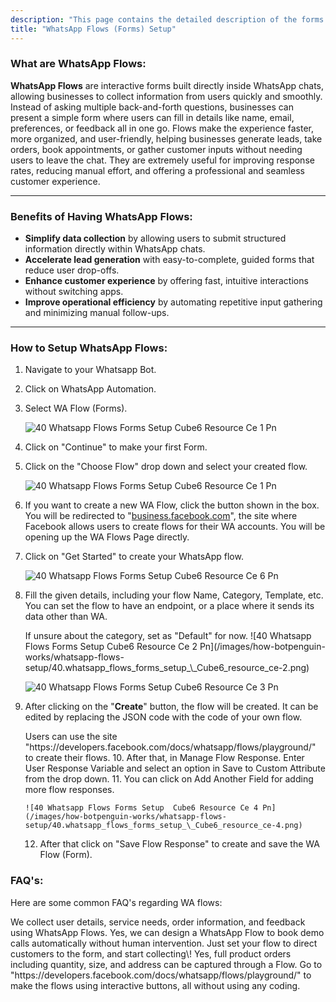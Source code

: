 ```yaml
---
description: "This page contains the detailed description of the forms setup in  Cube6. "
title: "WhatsApp Flows (Forms) Setup"
---
```


### **What are WhatsApp Flows:**

**WhatsApp Flows** are interactive forms built directly inside WhatsApp chats, allowing businesses to collect information from users quickly and smoothly. Instead of asking multiple back-and-forth questions, businesses can present a simple form where users can fill in details like name, email, preferences, or feedback all in one go. Flows make the experience faster, more organized, and user-friendly, helping businesses generate leads, take orders, book appointments, or gather customer inputs without needing users to leave the chat. They are extremely useful for improving response rates, reducing manual effort, and offering a professional and seamless customer experience.

---

### **Benefits of Having WhatsApp Flows:**

- **Simplify data collection** by allowing users to submit structured information directly within WhatsApp chats.
- **Accelerate lead generation** with easy-to-complete, guided forms that reduce user drop-offs.
- **Enhance customer experience** by offering fast, intuitive interactions without switching apps.
- **Improve operational efficiency** by automating repetitive input gathering and minimizing manual follow-ups.

---

### **How to Setup WhatsApp Flows:**

1. Navigate to your Whatsapp Bot.
2. Click on WhatsApp Automation.
3. Select WA Flow (Forms).

   ![40 Whatsapp Flows Forms Setup  Cube6 Resource Ce 1 Pn](/images/how-botpenguin-works/whatsapp-flows-setup/40.whatsapp_flows_forms_setup_\_Cube6_resource_ce-5.png)
4. Click on "Continue" to make your first Form.
5. Click on the "Choose Flow" drop down and select your created flow.

   ![40 Whatsapp Flows Forms Setup  Cube6 Resource Ce 1 Pn](/images/how-botpenguin-works/whatsapp-flows-setup/40.whatsapp_flows_forms_setup_\_Cube6_resource_ce-1.png)
6. If you want to create a new WA Flow, click the button shown in the box. You will be redirected to "[business.facebook.com](http://business.facebook.com)", the site where Facebook allows users to create flows for their WA accounts. You will be opening up the WA Flows Page directly.
7. Click on "Get Started" to create your WhatsApp flow.

   ![40 Whatsapp Flows Forms Setup  Cube6 Resource Ce 6 Pn](/images/how-botpenguin-works/whatsapp-flows-setup/40.whatsapp_flows_forms_setup_\_Cube6_resource_ce-6.png)
8. Fill the given details, including your flow Name, Category, Template, etc. You can set the flow to have an endpoint, or a place where it sends its data other than WA.

   <Info>
     If unsure about the category, set as "Default" for now.
   </Info>
   ![40 Whatsapp Flows Forms Setup  Cube6 Resource Ce 2 Pn](/images/how-botpenguin-works/whatsapp-flows-setup/40.whatsapp_flows_forms_setup_\_Cube6_resource_ce-2.png)

   ![40 Whatsapp Flows Forms Setup  Cube6 Resource Ce 3 Pn](/images/how-botpenguin-works/whatsapp-flows-setup/40.whatsapp_flows_forms_setup_\_Cube6_resource_ce-3.png)
9. After clicking on the "**Create**" button, the flow will be created. It can be edited by replacing the JSON code with the code of your own flow.

   <Check>
     Users can use the site "https://developers.facebook.com/docs/whatsapp/flows/playground/" to create their flows.
   </Check>
   10. After that, in Manage Flow Response. Enter User Response Variable and select an option in Save to Custom Attribute from the drop down.
   11. You can click on Add Another Field for adding more flow responses.

       ![40 Whatsapp Flows Forms Setup  Cube6 Resource Ce 4 Pn](/images/how-botpenguin-works/whatsapp-flows-setup/40.whatsapp_flows_forms_setup_\_Cube6_resource_ce-4.png)
   12. After that click on "Save Flow Response" to create and save the WA Flow (Form).

### **FAQ's:**

Here are some common FAQ's regarding WA flows:

<AccordionGroup>
  <Accordion title="What type of data or information do we want to collect from WhatsApp Flows?">
    We collect user details, service needs, order information, and feedback using WhatsApp Flows.
  </Accordion>
  <Accordion title="Can we design WhatsApp Flow that lets a customer book a demo call without needing human intervention?">
    Yes, we can design a WhatsApp Flow to book demo calls automatically without human intervention. Just set your flow to direct customers to the form, and start collecting\!
  </Accordion>
  <Accordion title="Is it possible to use a Flow to take full product order, including quantity size and delivery address?">
    Yes, full product orders including quantity, size, and address can be captured through a Flow.
  </Accordion>
  <Accordion title="Where to make the Fows if I dont know any coding?">
    Go to "https://developers.facebook.com/docs/whatsapp/flows/playground/" to make the flows using interactive buttons, all without using any coding.
  </Accordion>
</AccordionGroup>